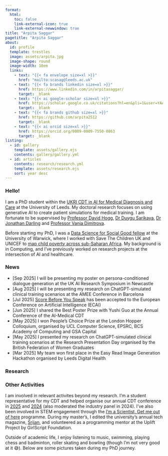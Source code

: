 ```yaml
---
format:
  html:
    toc: false
    link-external-icon: true
    link-external-newwindow: true
title: "Arpita Saggar"
pagetitle: "Arpita Saggar"
about:
  id: profile
  template: trestles
  image: assets/arpita.jpg
  image-shape: round
  image-width: 18em
  links:
    - text: "{{< fa envelope size=xl >}}"
      href: "mailto:scasag@leeds.ac.uk"
    - text: "{{< fa brands linkedin size=xl >}}"
      href: https://www.linkedin.com/in/arpitasaggar/
      target: _blank
    - text: "{{< ai google-scholar size=xl >}}"
      href: https://scholar.google.co.uk/citations?hl=en&pli=1&user=YAAJNhwAAAAJ
      target: _blank
    - text: "{{< fa brands github size=xl >}}"
      href: https://github.com/arpita2512
      target: _blank
    - text: "{{< ai orcid size=xl >}}"
      href: https://orcid.org/0009-0009-7550-0863
      target: _blank
listing: 
  - id: gallery
    template: assets/gallery.ejs
    contents: gallery/gallery.yml
  - id: articles
    contents: research/research.yml
    template: assets/research.ejs
    sort: year desc
---
```


:::{#profile}
### Hello!

I am a PhD student within the [UKRI CDT in AI for Medical Diagnosis and Care](https://ai-medical.leeds.ac.uk/) at the University of Leeds. My doctoral research focuses on using generative AI to create patient simulations for medical training. I am fortunate to be supervised by [Professor David Hogg](https://eps.leeds.ac.uk/staff/84/professor-david-hogg), [Dr Duygu Sarikaya](https://eps.leeds.ac.uk/computing/staff/13320/dr-duygu-sarikaya), [Dr Jonathan Darling](https://medicinehealth.leeds.ac.uk/medicine/staff/257/dr-jonathan-darling) and [Professor Vania Dimitrova](https://eps.leeds.ac.uk/staff/184/professor-vania-dimitrova).

Before starting my PhD, I was a [Data Science for Social Good fellow](https://warwick.ac.uk/research/data-science/warwick-data/dssgx/dssgx2022/) at the University of Warwick, where I worked with Save The Children UK and UNICEF to [map child poverty across sub-Saharan Africa](https://www.childatlas.org/blog/mapping-child-poverty). My background is in Computing, and I’ve previously worked on research projects at the intersection of AI and healthcare.
:::

### News {#sec-news}

<div class="newslist">
<ul>
  <li>[Sep 2025] I will be presenting my poster on persona-conditioned dialogue generation at the UK AI Research Symposium in Newcastle</li>
  <li>[Aug 2025] I will be presenting my research on ChatGPT-simulated clinical training scenarios at the AMEE Conference in Barcelona</li>
  <li>[Jul 2025] <a href="https://arpita2512.github.io/score_before_you_speak/" target="_blank">Score Before You Speak</a> has been accepted to the European Conference on Artificial Intelligence (ECAI)</li>
  <li>[Jun 2025] I shared the Best Poster Prize with Yushi Guo at the Annual Conference of the AI-Medical CDT</li>
  <li>[May 2025] I won People's Choice Prize at the London Hopper Colloquium, organised by UCL Computer Science, EPSRC, BCS Academy of Computing and GSA Capital</li>
  <li>[May 2025] I presented my research on ChatGPT-simulated clinical training scenarios at the Research Presentation Day organised by the British Federation of Women Graduates</li>
  <li>[Mar 2025] My team won first place in the Easy Read Image Generation Hackathon organised by Leeds Digital Health</li>
<!--  <li></li> -->
</ul>
</div>

### Research {#sec-research}

:::{#articles}
:::

### Other Activities {#sec-other}

I am involved in relevant activites beyond my research. I'm a student representative for my CDT and helped organise our annual CDT conference in [2025](https://ai-medical-cdt.github.io/conference2025/) and [2024](https://sites.google.com/view/leedsaimedicalcdtconference?usp=sharing) (also moderated the industry panel in 2024). I've also been involved in STEM engagement through the [I’m a Scientist, Get me out of here](https://ai24.imascientist.org.uk/profile/arpitasaggar/) programme. During my master's, I edited the university's annual tech magazine, [Srijan](https://cs.du.ac.in/students/student-activities/srijan/), and volunteered as a programming mentor at the Uplift Project by GirlScript Foundation.

Outside of academic life, I enjoy listening to music, swimming, playing chess and badminton, roller skating and bowling (though I'm not very good at it 😅). Below are some pictures taken during my PhD journey.

::: {#gallery}
:::